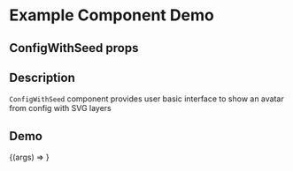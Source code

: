 
<Meta title="Example/ConfigWithSeed" component={ConfigWithSeed} />

# Example Component Demo

## ConfigWithSeed props
<Props of={ConfigWithSeed} />

## Description

`ConfigWithSeed` component provides user basic interface to show an avatar from config with SVG layers

## Demo

<Canvas>
  <Story name="Example ConfigWithSeed">
    {(args) => <ConfigWithSeed {...args} />}
  </Story>
</Canvas>
